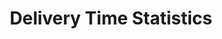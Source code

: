 ---
title: "Delivery Time Statistics"
sidebarTitle: "Delivery Time Report"
openapi: "/openapi.yaml GET /v2/accounts/{account_id}/statistics/transactional/delivery-time"
---